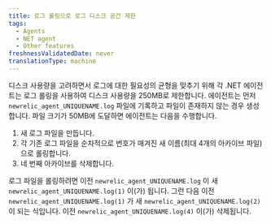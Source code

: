 ```yaml
---
title: 로그 롤링으로 로그 디스크 공간 제한
tags:
  - Agents
  - NET agent
  - Other features
freshnessValidatedDate: never
translationType: machine
---
```


디스크 사용량을 고려하면서 로그에 대한 필요성의 균형을 맞추기 위해 각 .NET 에이전트는 로그 롤링을 사용하여 디스크 사용량을 250MB로 제한합니다. 에이전트는 먼저 `newrelic_agent_UNIQUENAME.log` 파일에 기록하고 파일이 존재하지 않는 경우 생성합니다. 파일 크기가 50MB에 도달하면 에이전트는 다음을 수행합니다.

1. 새 로그 파일을 만듭니다.
2. 각 기존 로그 파일을 순차적으로 번호가 매겨진 새 이름(최대 4개의 아카이브 파일)으로 롤링합니다.
3. 네 번째 아카이브를 삭제합니다.

로그 파일을 롤링하려면 이전 `newrelic_agent_UNIQUENAME.log` 이 새 `newrelic_agent_UNIQUENAME.log(1)` 이(가) 됩니다. 그런 다음 이전 `newrelic_agent_UNIQUENAME.log(1)` 가 새 `newrelic_agent_UNIQUENAME.log(2)` 이 되는 식입니다. 이전 `newrelic_agent_UNIQUENAME.log(4)` 이(가) 삭제됩니다.